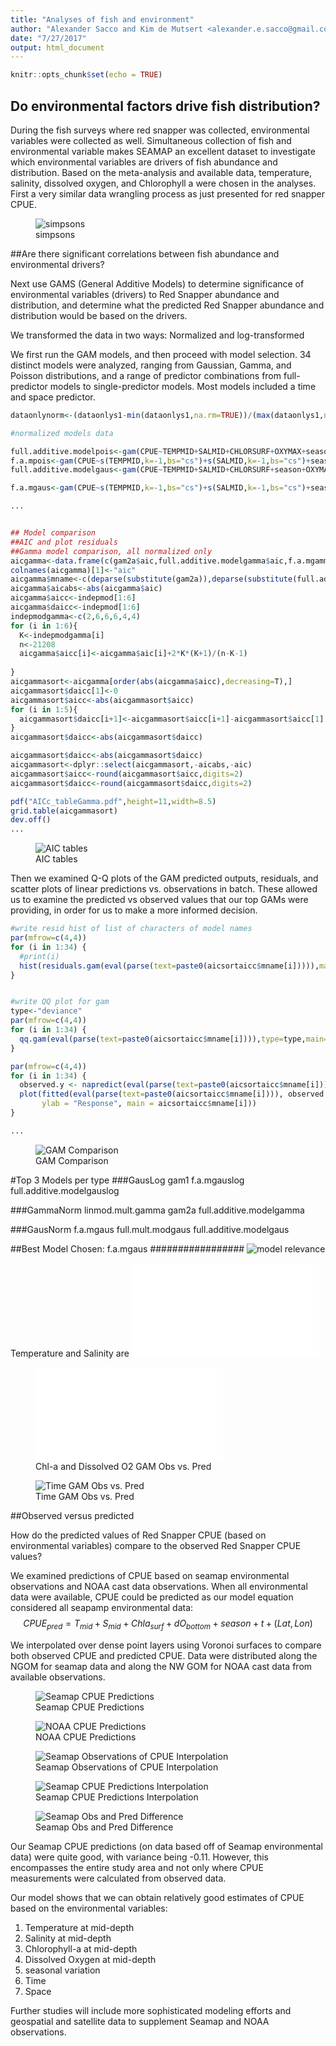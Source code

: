 ---
title: "Analyses of fish and environment"
author: "Alexander Sacco and Kim de Mutsert <alexander.e.sacco@gmail.com>"
date: "7/27/2017"
output: html_document
---

```{r setup, include=FALSE}
knitr::opts_chunk$set(echo = TRUE)
```

## Do environmental factors drive fish distribution?

During the fish surveys where red snapper was collected, environmental variables were collected as well. Simultaneous collection of fish and environmental variable makes SEAMAP an excellent dataset to investigate which environmental variables are drivers of fish abundance and distribution. Based on the meta-analysis and available data, temperature, salinity, dissolved oxygen, and Chlorophyll a were chosen in the analyses. First a very similar data wrangling process as just presented for red snapper CPUE. 

![simpsons](simpsons-yeoal.jpg)


##Are there significant correlations between fish abundance and environmental drivers?

Next use GAMS (General Additive Models) to determine significance of environmental variables (drivers) to Red Snapper abundance and distribution, and determine what the predicted Red Snapper abundance and distribution would be based on the drivers.

We transformed the data in two ways:
Normalized and log-transformed 


We first run the GAM models, and then proceed with model selection. 34 distinct models were analyzed, ranging from Gaussian, Gamma, and Poisson distributions, and a range of predictor combinations from full-predictor models to single-predictor models. Most models included a time and space predictor.

```{r, eval=FALSE}

dataonlynorm<-(dataonlys1-min(dataonlys1,na.rm=TRUE))/(max(dataonlys1,na.rm=TRUE)-min(dataonlys1,na.rm=TRUE))

#normalized models data

full.additive.modelpois<-gam(CPUE~TEMPMID+SALMID+CHLORSURF+OXYMAX+season+s(juldate,k=-1,bs="cc")+s(DECSLAT.x,DECSLON.x),data=dataonlynorm,family="poisson")
f.a.mpois<-gam(CPUE~s(TEMPMID,k=-1,bs="cs")+s(SALMID,k=-1,bs="cs")+season+s(CHLORSURF,k=-1,bs="cs")+s(OXYMAX,k=-1,bs="cs")+s(juldate,k=-1,bs="cc")+s(DECSLAT.x,DECSLON.x),data=dataonlynorm,family="poisson")
full.additive.modelgaus<-gam(CPUE~TEMPMID+SALMID+CHLORSURF+season+OXYMAX+s(juldate,k=-1,bs="cc")+s(DECSLAT.x,DECSLON.x),data=dataonlynorm,family="gaussian")

f.a.mgaus<-gam(CPUE~s(TEMPMID,k=-1,bs="cs")+s(SALMID,k=-1,bs="cs")+season+s(CHLORSURF,k=-1,bs="cs")+s(OXYMAX,k=-1,bs="cs")+s(juldate,k=-1,bs="cc")+s(DECSLAT.x,DECSLON.x),data=dataonlynorm,family="gaussian")

...


## Model comparison
##AIC and plot residuals
##Gamma model comparison, all normalized only
aicgamma<-data.frame(c(gam2a$aic,full.additive.modelgamma$aic,f.a.mgamma$aic,full.mult.modgamma$aic,linmod.additive.gamma$aic,linmod.mult.gamma$aic))
colnames(aicgamma)[1]<-"aic"
aicgamma$mname<-c(deparse(substitute(gam2a)),deparse(substitute(full.additive.modelgamma)),deparse(substitute(f.a.mgamma)),deparse(substitute(full.mult.modgamma)),deparse(substitute(linmod.additive.gamma)),deparse(substitute(linmod.mult.gamma)))
aicgamma$aicabs<-abs(aicgamma$aic)
aicgamma$aicc<-indepmod[1:6]
aicgamma$daicc<-indepmod[1:6]
indepmodgamma<-c(2,6,6,6,4,4)
for (i in 1:6){
  K<-indepmodgamma[i]
  n<-21208
  aicgamma$aicc[i]<-aicgamma$aic[i]+2*K*(K+1)/(n-K-1)
  
}
aicgammasort<-aicgamma[order(abs(aicgamma$aicc),decreasing=T),]
aicgammasort$daicc[1]<-0
aicgammasort$aicc<-abs(aicgammasort$aicc)
for (i in 1:5){
  aicgammasort$daicc[i+1]<-aicgammasort$aicc[i+1]-aicgammasort$aicc[1]
}
aicgammasort$daicc<-abs(aicgammasort$daicc)

aicgammasort$daicc<-abs(aicgammasort$daicc)
aicgammasort<-dplyr::select(aicgammasort,-aicabs,-aic)
aicgammasort$aicc<-round(aicgammasort$aicc,digits=2)
aicgammasort$daicc<-round(aicgammasort$daicc,digits=2)

pdf("AICc_tableGamma.pdf",height=11,width=8.5)
grid.table(aicgammasort)
dev.off()
...

```


![AIC tables](aicctablesall.png)

Then we examined Q-Q plots of the GAM predicted outputs, residuals, and scatter plots of linear predictions vs. observations in batch. These allowed us to examine the predicted vs observed values that our top GAMs were providing, in order for us to make a more informed decision.

```{r, eval=FALSE}

#write resid hist of list of characters of model names
par(mfrow=c(4,4))
for (i in 1:34) {
  #print(i)
  hist(residuals.gam(eval(parse(text=paste0(aicsortaicc$mname[i])))),main=aicsortaicc$mname[i],xlab="")
}


#write QQ plot for gam
type<-"deviance"
par(mfrow=c(4,4))
for (i in 1:34) {
  qq.gam(eval(parse(text=paste0(aicsortaicc$mname[i]))),type=type,main=aicsortaicc$mname[i])
}

par(mfrow=c(4,4))
for (i in 1:34) {
  observed.y <- napredict(eval(parse(text=paste0(aicsortaicc$mname[i])))$na.action, eval(parse(text=paste0(aicsortaicc$mname[i])))$y)
  plot(fitted(eval(parse(text=paste0(aicsortaicc$mname[i]))), observed.y, xlab = "Fitted Values", 
       ylab = "Response", main = aicsortaicc$mname[i]))
}

... 

```

![GAM Comparison](gamcompare.jpg)


#Top 3 Models per type
###GausLog
gam1
f.a.mgauslog
full.additive.modelgauslog
 
###GammaNorm
linmod.mult.gamma
gam2a
full.additive.modelgamma
 
###GausNorm
f.a.mgaus
full.mult.modgaus
full.additive.modelgaus

#################
##Best Model Chosen: f.a.mgaus
#################
![model relevance](BestGAMResults.jpg)

Temperature and Salinity are 
![Temp and Salinity GAM Obs vs. Pred](BestGAM_T_S_plot.pdf)

![Chl-a and Dissolved O2 GAM Obs vs. Pred](BestGAM_CHLA_OXY_plot.pdf)

![Time GAM Obs vs. Pred](BestGAM_t_plot.jpg)


##Observed versus predicted

How do the predicted values of Red Snapper CPUE (based on environmental variables) compare to the observed Red Snapper CPUE values?

We examined predictions of CPUE based on seamap environmental observations and NOAA cast data observations. When all environmental data were available, CPUE could be predicted as our model equation considered all seapamp environmental data:
$$ CPUE_{pred} =  T_{mid} + S_{mid} + Chla_{surf} + dO_{bottom} + season + t + (Lat,Lon)$$

We interpolated over dense point layers using Voronoi surfaces to compare both observed CPUE and predicted CPUE. Data were distributed along the NGOM for seamap data and along the NW GOM for NOAA cast data from available observations. 


![Seamap CPUE Predictions](seamapfitCPUEpredictions.jpg)

![NOAA CPUE Predictions](seamapfitCPUEpredictionsNOAA.jpg)

![Seamap Observations of CPUE Interpolation](seamapobsCPUE.jpg)


![Seamap CPUE Predictions Interpolation](seamapCPUEPredictions.jpg)


![Seamap Obs and Pred Difference](SeamapDifferenceObsSeamap.jpg)


Our Seamap CPUE predictions (on data based off of Seamap environmental data) were quite good, with variance being -0.11. However, this encompasses the entire study area and not only where CPUE measurements were calculated from observed data.

Our model shows that we can obtain relatively good estimates of CPUE based on the environmental variables:

1. Temperature at mid-depth
2. Salinity at mid-depth
3. Chlorophyll-a at mid-depth
4. Dissolved Oxygen at mid-depth
5. seasonal variation
6. Time
7. Space

Further studies will include more sophisticated modeling efforts and geospatial and satellite data to supplement Seamap and NOAA observations.
